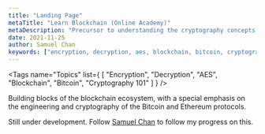 ```yaml
---
title: "Landing Page"
metaTitle: "Learn Blockchain (Online Academy)"
metaDescription: "Precursor to understanding the cryptography concepts that inspire Blockchain and the original Bitcoin protocol"
date: 2021-11-25
author: Samuel Chan
keywords: ["encryption, decryption, aes, blockchain, bitcoin, cryptography 101"]
---
```


<Tags name="Topics" list={
    [
        "Encryption",
        "Decryption",
        "AES",
        "Blockchain",
        "Bitcoin",
        "Cryptography 101"
    ]
} />

<p>
    Building blocks of the blockchain ecosystem, with a special emphasis on the engineering and cryptography of the Bitcoin and Ethereum protocols.
</p>


<Quote 
    text="Blockchain isn't about money. It isn't even about transactions. It is a libertarian's view on our relationship with the world, and the creation of a new form of trust." 
    src="Supertype"
    author="Samuel Chan"
    img="https://sp-ao.shortpixel.ai/client/to_auto,q_glossy,ret_img,w_150,h_150/https://supertype.ai/wp-content/uploads/2020/12/IMG_8266.jpg"
    cover={true}
/>

Still under development. Follow [Samuel Chan](https://github.com/onlyphantom) to follow my progress on this.

